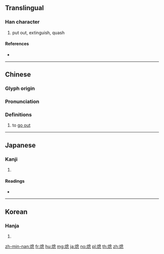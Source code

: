 {{character info/new}}
==Translingual==

===Han character===
{{Han char|rn=86|rad=火|as=10|sn=14|four=96830|canj=FHUP}}

# put out, extinguish, quash

====References====
* {{Han ref|kx=0679.030|dkj=19287|dj=1090.260|hdz=32223.130|uh=7184|ud=29060|bh=BAB6|bd=47798}}

----

==Chinese==
{{zh-forms}}

===Glyph origin===
{{Han etym}}

===Pronunciation===
{{zh-pron
|m=熄
|c=sik1
|h=pfs=sit
|md=
|mn=qz:siak/xm,zz:sek/sit
|mn_note=siak/sek - literary; sit - vernacular
|w=
|mc=y
|oc=y
|cat=v
}}

===Definitions===
{{zh-hanzi}}

# {{lb|zh|of a fire or light (source)}} to [[go out]]

----

==Japanese==

===Kanji===
{{ja-kanji|grade=|rs=火10}}

# {{defn|lang=ja|sort=火10}}

====Readings====
* {{ja-readings|on=[[そく]] (soku)|kun=[[きえる]] (kieru), [[やむ]] (yamu)}}

----

==Korean==

===Hanja===
{{ko-hanja|hangeul=식|eumhun=|rv=sik|mr=sik|y=sik}}

# {{defn|lang=ko|sort=火10}}

[[zh-min-nan:熄]]
[[fr:熄]]
[[hu:熄]]
[[mg:熄]]
[[ja:熄]]
[[no:熄]]
[[pl:熄]]
[[th:熄]]
[[zh:熄]]